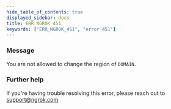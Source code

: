 ```yaml
---
hide_table_of_contents: true
displayed_sidebar: docs
title: ERR_NGROK_451
keywords: ["ERR_NGROK_451", "error 451"]
---
```


### Message

You are not allowed to change the region of `DOMAIN`.

### Further help

If you're having trouble resolving this error, please reach out to [support@ngrok.com](mailto:support@ngrok.com?subject=Help%20with%20ERR_NGROK_451)
